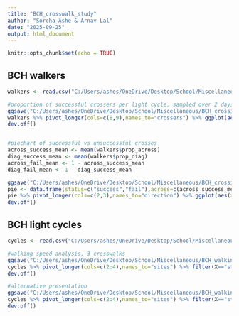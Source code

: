 ---
title: "BCH_crosswalk_study"
author: "Sorcha Ashe & Arnav Lal"
date: "2025-09-25"
output: html_document
---

```{r setup, include=FALSE}
knitr::opts_chunk$set(echo = TRUE)
```

## BCH walkers

```{r echo=F,warning=F,error=F}
walkers <- read.csv("C:/Users/ashes/OneDrive/Desktop/School/Miscellaneous/BCH_crosswalk_study_walkers.csv")

#proportion of successful crossers per light cycle, sampled over 2 days
ggsave("C:/Users/ashes/OneDrive/Desktop/School/Miscellaneous/BCH_crossing_proportions.svg",device="svg",width=6,height=4)
walkers %>% pivot_longer(cols=c(8,9),names_to="crossers") %>% ggplot(aes(x=light_cycle,y=value,fill=factor(crossers,levels=c("prop_across","prop_diag"),labels=c("across","diag")))) + geom_col(position="dodge",alpha=0.5) + facet_grid(~date) + theme_minimal() + ylab("proportion successful crosses\n") + xlab("\nlight cycle") + guides(fill = guide_legend(title = "crossing \ndirection"))
dev.off()


#piechart of successful vs unsuccessful crosses
across_success_mean <- mean(walkers$prop_across)
diag_success_mean <- mean(walkers$prop_diag)
across_fail_mean <- 1 - across_success_mean
diag_fail_mean <- 1 - diag_success_mean

ggsave("C:/Users/ashes/OneDrive/Desktop/School/Miscellaneous/BCH_crossing_piecharts.svg",device="svg",width=6,height=4)
pie <- data.frame(status=c("success","fail"),across=c(across_success_mean,across_fail_mean),diag=c(diag_success_mean,diag_fail_mean))
pie %>% pivot_longer(cols=c(2,3),names_to="direction") %>% ggplot(aes(x="", y=value, fill=factor(status,levels=c("success","fail"),labels=c("successful","unsuccessful"))),alpha=0.5) + geom_bar(stat="identity", width=1) + coord_polar("y", start=0) + facet_grid(~direction) + theme_void() + theme(strip.text = element_text(size = 12)) + guides(fill=guide_legend(title="outcome")) + scale_fill_manual(values=c("chartreuse3","indianred2"))
dev.off()
```

## BCH light cycles

```{r echo=FALSE,warning=F,error=F}
cycles <- read.csv("C:/Users/ashes/OneDrive/Desktop/School/Miscellaneous/BCH_crosswalk_study_cycles.csv")

#walking speed analysis, 3 crosswalks
ggsave("C:/Users/ashes/OneDrive/Desktop/School/Miscellaneous/BCH_walking_speeds.svg",device="svg",width=6,height=4)
cycles %>% pivot_longer(cols=c(2:4),names_to="sites") %>% filter(X=="st1_vel" | X=="st2_vel" | X=="diag_vel") %>% ggplot(aes(x=factor(sites,levels=c("DFCI","Galleria","BCH")),y=value,fill=value)) + geom_col() + facet_grid(~factor(X,levels=c("diag_vel","st1_vel","st2_vel"),labels=c("diagnoal","horizontal","vertical"))) + scale_fill_gradient(name="required\nwalking\nspeed (m/s)",low="green",high="red") + xlab("\ncrosswalk site") + ylab("required crossing speed (m/s)\n") + geom_hline(yintercept=1.3) + geom_hline(yintercept=0.9,linetype="dashed") + geom_hline(yintercept=0.6,linetype="dotted",linewidth=1.5)
dev.off()

#alternative presentation
ggsave("C:/Users/ashes/OneDrive/Desktop/School/Miscellaneous/BCH_walking_speeds.svg",device="svg",width=6,height=4)
cycles %>% pivot_longer(cols=c(2:4),names_to="sites") %>% filter(X=="st1_vel" | X=="st2_vel" | X=="diag_vel") %>% ggplot(aes(x=factor(sites,levels=c("DFCI","Galleria","BCH")),y=value,fill=sites)) + geom_col(alpha=0.6) + facet_grid(~factor(X,levels=c("diag_vel","st1_vel","st2_vel"),labels=c("diagonal","horizontal","vertical"))) + scale_fill_manual(name="intersection",values=c("navy","orange","maroon")) + xlab("\ncrosswalk site") + ylab("required crossing speed (m/s)\n") + geom_hline(yintercept=1.3) + geom_hline(yintercept=0.9,linetype="dashed") + geom_hline(yintercept=0.6,linetype="dotted",linewidth=1.5) + theme(strip.text = element_text(size = 12))
dev.off()


```